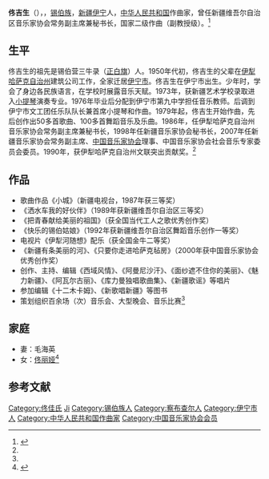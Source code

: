 '''佟吉生'''（{{bd|1955年|||}}），{{or|[[佟佳氏|佟佳氏]]}}，[[锡伯族|锡伯族]]，[[新疆|新疆]][[伊宁市|伊宁]]人，[[中华人民共和国|中华人民共和国]]作曲家，曾任新疆维吾尔自治区音乐家协会常务副主席兼秘书长，国家二级作曲（副教授级）。<ref name=xjsibe>{{Cite web |url=http://www.xjsibe.com/rwk_content.asp?id=1339 |title=佟吉生，新疆锡伯语言学会，于2015-04-05查阅 |access-date=2015-04-05 |archive-url=https://web.archive.org/web/20160308021109/http://www.xjsibe.com/rwk_content.asp?id=1339 |archive-date=2016-03-08 |dead-url=yes }}</ref>

== 生平 ==
佟吉生的祖先是锡伯营三牛录（[[正白旗|正白旗]]）人。1950年代初，佟吉生的父辈在[[伊犁哈萨克自治州|伊犁哈萨克自治州]]建筑公司工作，全家迁居[[伊宁市|伊宁市]]。佟吉生在伊宁市出生。少年时，学会了身边各民族语言，在学校时展露音乐天赋。1973年，获新疆艺术学校录取进入[[小提琴|小提琴]]演奏专业。1976年毕业后分配到伊宁市第九中学担任音乐教师。后调到伊宁市文工团任乐队队长兼首席小提琴和作曲。1979年起，佟吉生开始作曲，先后创作出50多首歌曲、100多首舞蹈音乐及乐曲。1986年，任伊犁哈萨克自治州音乐家协会常务副主席兼秘书长，1998年任新疆音乐家协会秘书长，2007年任新疆音乐家协会常务副主席、[[中国音乐家协会|中国音乐家协会]]理事、中国音乐家协会社会音乐专家委员会委员。1990年，获伊犁哈萨克自治州文联突出贡献奖。<ref name=xjsibe/>

== 作品 ==
* 歌曲作品《小城》（新疆电视台，1987年获三等奖）
* 《洒水车我的好伙伴》（1989年获新疆维吾尔自治区三等奖）
* 《把青春献给美丽的祖国》（获全国当代工人之歌优秀创作奖）
* 《快乐的锡伯姑娘》（1992年获新疆维吾尔自治区舞蹈音乐创作一等奖）
* 电视片《伊犁河随想》配乐（获全国金牛二等奖）
* 《新疆有条美丽的河》、《只要你走进哈萨克毡房》（2000年获中国音乐家协会优秀创作奖）
* 创作、主持、编辑《西域风情》、《阿曼尼沙汗》、《面纱遮不住你的美丽》、《魅力新疆》、《阿瓦尔古丽》、《库力曼独唱歌曲集》、《新疆歌谣》等唱片
* 参加编辑《十二木卡姆》、《新歌唱新疆》等图书
* 策划组织百余场（次）音乐会、大型晚会、音乐比赛<ref name=xjsibe/>

== 家庭 ==
* 妻：毛海英
* 女：[[佟丽娅|佟丽娅]]<ref>{{Cite web |url=http://www.mzb.com.cn/html/Home/report/357095-1.htm |title=叶富伟，专访新疆籍锡伯族演员佟丽娅，中国民族宗教网，2012-12-26 |accessdate=2015-04-05 |archive-date=2015-04-11 |archive-url=https://web.archive.org/web/20150411225617/http://www.mzb.com.cn/html/Home/report/357095-1.htm |dead-url=no }}</ref>

== 参考文献 ==
{{reflist}}

{{中国音乐家协会第七届理事会}}
{{中国音乐家协会第八届理事会}}

{{Authority control}}
{{DEFAULTSORT:Tong佟}}
[[Category:佟佳氏|Category:佟佳氏]]
[[Category:佟姓|Ji]]
[[Category:锡伯族人|Category:锡伯族人]]
[[Category:察布查尔人|Category:察布查尔人]]
[[Category:伊宁市人|Category:伊宁市人]]
[[Category:中华人民共和国作曲家|Category:中华人民共和国作曲家]]
[[Category:中国音乐家协会会员|Category:中国音乐家协会会员]]